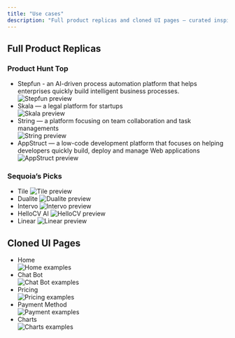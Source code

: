 ```yaml
---
title: "Use cases"
description: "Full product replicas and cloned UI pages — curated inspirations"
---
```


## Full Product Replicas

### Product Hunt Top
- Stepfun - an AI-driven process automation platform that helps enterprises quickly build intelligent business processes.​
  ![Stepfun preview](https://b.yzcdn.cn/uxarts/puppeteer/snapshot/zBHWwNmCj4rValHv3_1752565465489.png)
- Skala — a legal platform for startups  
  ![Skala preview](https://b.yzcdn.cn/uxarts/puppeteer/snapshot/nKdrGONBQNLWenlCE_1752465123782.png)
- String — a platform focusing on team collaboration and task managements  
  ![String preview](https://b.yzcdn.cn/uxarts/puppeteer/snapshot/hSf0hxNk2TCtVzeCU_1752463460531.png)
- AppStruct — a low-code development platform that focuses on helping developers quickly build, deploy and manage Web applications  
  ![AppStruct preview](https://b.yzcdn.cn/uxarts/puppeteer/snapshot/uz5zP8S6UU3OuEnmW_1752562251458.png)

### Sequoia’s Picks
- Tile
  ![Tile preview](https://b.yzcdn.cn/uxarts/puppeteer/snapshot/5R0CrAnQo1NkbH0GQ_1752823084771.png)
- Dualite
  ![Dualite preview](https://b.yzcdn.cn/uxarts/puppeteer/snapshot/MLTMm7MQh0qpMbd94_1752223830134.png)
- Intervo
  ![Intervo preview](https://b.yzcdn.cn/uxarts/puppeteer/snapshot/RVTxlQyEEpUdcZfFe_1752651535687.png)
- HelloCV AI
  ![HelloCV preview](https://b.yzcdn.cn/uxarts/puppeteer/snapshot/T888fJK2SSFgCXxXu_1752141005760.png)
- Linear
  ![Linear preview](https://b.yzcdn.cn/uxarts/puppeteer/snapshot/RVTxlQyEEpUdcZfFe_1752651535687.png)

## Cloned UI Pages

- Home  
  ![Home examples](https://b.yzcdn.cn/uxarts/files/t20250717214138/rwf7wvwq.png)
- Chat Bot  
  ![Chat Bot examples](https://b.yzcdn.cn/uxarts/puppeteer/snapshot/sghhmxy2jaEhD4pGo_1752565439182.png)
- Pricing  
  ![Pricing examples](https://b.yzcdn.cn/uxarts/puppeteer/snapshot/jHTrD8rkLUDJsf2vy_1751881296925.png)
- Payment Method  
  ![Payment examples](https://b.yzcdn.cn/uxarts/puppeteer/snapshot/bHCsruoOmmiOjZn7E_1751881782579.png)
- Charts  
  ![Charts examples](https://b.yzcdn.cn/uxarts/puppeteer/snapshot/GAGIzLW7gquaDqNeq_1751887600030.png)
